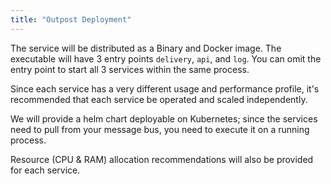 ```yaml
---
title: "Outpost Deployment"
---
```


The service will be distributed as a Binary and Docker image. The executable will have 3 entry points `delivery`, `api`, and `log`. You can omit the entry point to start all 3 services within the same process. 

Since each service has a very different usage and performance profile, it's recommended that each service be operated and scaled independently.

We will provide a helm chart deployable on Kubernetes; since the services need to pull from your message bus, you need to execute it on a running process.

Resource (CPU & RAM) allocation recommendations will also be provided for each service.